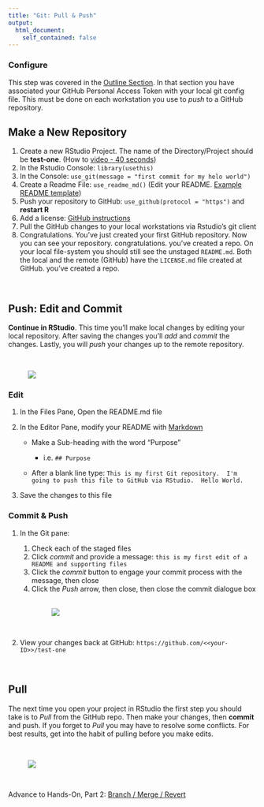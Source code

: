 ```yaml
---
title: "Git: Pull & Push"
output: 
  html_document:
    self_contained: false
---
```


### Configure 

This step was covered in the [Outline Section](outline.html). In that section you have associated your GitHub Personal Access Token with your local git config file. This must be done on each workstation you use to *push* to a GitHub repository.  

## Make a New Repository

1. Create a new RStudio Project.  The name of the Directory/Project should be **test-one**.  (How to [video - 40 seconds](https://youtu.be/etkSsF6r2iU))
1. In the Rstudio Console: `library(usethis)`
1. In the Console:  `use_git(message = "first commit for my helo world")`
1. Create a Readme File:  `use_readme_md()`   (Edit your README.  [Example README template](https://gist.github.com/PurpleBooth/109311bb0361f32d87a2))
1. Push your repository to GitHub:  `use_github(protocol = "https")`  and **restart R**
1. Add a license:  [GitHub instructions](https://help.github.com/articles/adding-a-license-to-a-repository/)
1. Pull the GitHub changes to your local workstations via Rstudio's git client
1. Congratulations.  You've just created your first GitHub repository.  Now you can see your repository.  congratulations.  you've created a repo.  On your local file-system you should still see the unstaged `README.md`.  Both the local and the remote (GitHub) have the `LICENSE.md` file created at GitHub.  you've created a repo.  

&nbsp; 

## Push: Edit and Commit

**Continue in RStudio**.  This time you'll make local changes by editing your local repository.  After saving the changes you'll *add* and *commit* the changes.  Lastly, you will *push* your changes up to the remote repository.

<br><figure>![](images/push.png)</figure>

### Edit

1. In the Files Pane, Open the README.md file
1. In the Editor Pane, modify your README with [Markdown](markdown.html)

    - Make a Sub-heading with the word "Purpose"
    
        - i.e. `## Purpose`
        
    - After a blank line type: `This is my first Git repository.  I'm going to push this file to GitHub via RStudio.  Hello World.`
1. Save the changes to this file


### Commit & Push

1. In the Git pane:

    1. Check each of the staged files
    1. Click *commit* and provide a message:  `this is my first edit of a README and supporting files`
    1. Click the *commit* button to engage your commit  process with the message, then close
    1. Click the *Push* arrow, then close, then close the commit dialogue box  
<br><figure>![](images/commit_push.png)</figure><br>

1. View your changes back at GitHub:  `https://github.com/<<your-ID>>/test-one`

&nbsp; 

## Pull

The next time you open your project in RStudio the first step you should take is to *Pull* from the GitHub repo.  Then make your changes, then **commit** and push.  If you forget to *Pull* you may have to resolve some conflicts. For best results, get into the habit of pulling before you make edits.

<br><figure>![](images/git_push_pull.png)</figure><br>

Advance to Hands-On, Part 2:  [Branch / Merge / Revert](handson_branch.html)

&nbsp; 

&nbsp;
